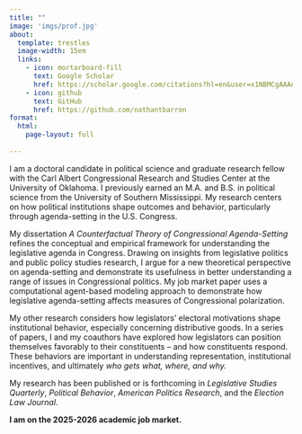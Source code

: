 ```yaml
---
title: ""
image: 'imgs/prof.jpg'
about: 
  template: trestles
  image-width: 15em
  links:
    - icon: mortarboard-fill
      text: Google Scholar
      href: https://scholar.google.com/citations?hl=en&user=x1NBMCgAAAAJ
    - icon: github
      text: GitHub
      href: https://github.com/nathantbarron
format: 
  html:
    page-layout: full
    
---
```


I am a doctoral candidate in political science and graduate research fellow with the Carl Albert Congressional Research and Studies Center at the University of Oklahoma. I previously earned an M.A. and B.S. in political science from the University of Southern Mississippi. My research centers on how political institutions shape outcomes and behavior, particularly through agenda-setting in the U.S. Congress. 

My dissertation *A Counterfactual Theory of Congressional Agenda-Setting* refines the conceptual and empirical framework for understanding the legislative agenda in Congress. Drawing on insights from legislative politics and public policy studies research, I argue for a new theoretical perspective on agenda-setting and demonstrate its usefulness in better understanding a range of issues in Congressional politics. My job market paper uses a computational agent-based modeling approach to demonstrate how legislative agenda-setting affects measures of Congressional polarization. 

My other research considers how legislators' electoral motivations shape institutional behavior, especially concerning distributive goods. In a series of papers, I and my coauthors have explored how legislators can position themselves favorably to their constituents -- and how constituents respond. These behaviors are important in understanding representation, institutional incentives, and ultimately *who gets what, where, and why.*

My research has been published or is forthcoming in *Legislative Studies Quarterly*, *Political Behavior*, *American Politics Research*, and the *Election Law Journal*. 

**I am on the 2025-2026 academic job market.** 